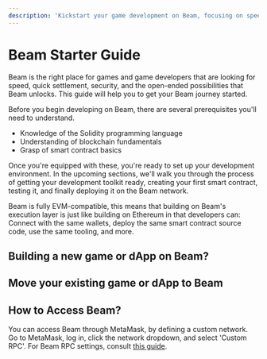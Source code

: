 ```yaml
---
description: 'Kickstart your game development on Beam, focusing on speed, security, and potential. Learn the prerequisites and get started.'
---
```



# Beam Starter Guide
 
Beam is the right place for games and game developers that are looking for speed, quick settlement, security, and the open-ended possibilities that Beam unlocks. This guide will help you to get your Beam journey started.   

Before you begin developing on Beam, there are several prerequisites you'll need to understand. 

- Knowledge of the Solidity programming language
- Understanding of blockchain fundamentals
- Grasp of smart contract basics

Once you're equipped with these, you're ready to set up your development environment. In the upcoming sections, we'll walk you through the process of getting your development toolkit ready, creating your first smart contract, testing it, and finally deploying it on the Beam network.

Beam is fully EVM-compatible, this means that building on Beam's execution layer is just like building on Ethereum in that developers can: Connect with the same wallets, deploy the same smart contract source code, use the same tooling, and more.


## Building a new game or dApp on Beam?

## Move your existing game or dApp to Beam

## How to Access Beam?

You can access Beam through MetaMask, by defining a custom network. Go to MetaMask, log in, click the network dropdown, and select 'Custom RPC'. For Beam RPC settings, consult [this guide](/chain/get-started/rpc).